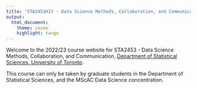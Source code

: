 ```yaml
---
title: "STA2453H1Y - Data Science Methods, Collaboration, and Communication"
output: 
  html_document: 
    theme: cosmo
    highlight: tango
---
```


Welcome to the 2022/23 course website for STA2453 - Data Science Methods, Collaboration, and Communication, [Department of Statistical Sciences, University of Toronto](http://utstat.toronto.edu).

This course can only be taken by graduate students in the Department of Statistical Sciences, and the MScAC Data Science concentration. 

